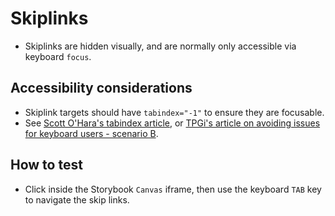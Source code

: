 
<Meta of={Skiplinks} />

# Skiplinks
- Skiplinks are hidden visually, and are normally only accessible via keyboard `focus`.

## Accessibility considerations
- Skiplink targets should have `tabindex="-1"` to ensure they are focusable.
- See [Scott O'Hara's tabindex article](https://www.scottohara.me/blog/2019/05/25/tabindex.html#negative-values), or [TPGi's article on avoiding issues for keyboard users - scenario B](https://www.tpgi.com/how-to-avoid-breaking-web-pages-for-keyboard-users/).

## How to test
- Click inside the Storybook `Canvas` iframe, then use the keyboard `TAB` key to navigate the skip links.

<Canvas of={Skiplinks.Skiplinks} />
